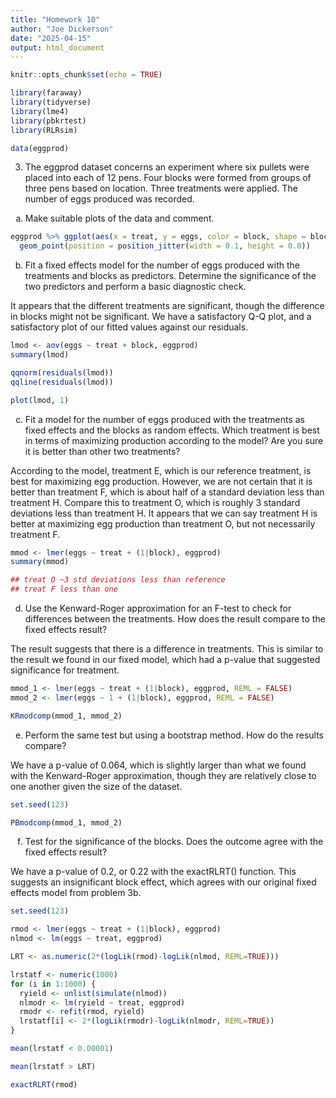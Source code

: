 ```yaml
---
title: "Homework 10"
author: "Joe Dickerson"
date: "2025-04-15"
output: html_document
---
```


```r
knitr::opts_chunk$set(echo = TRUE)
```



```r

library(faraway)
library(tidyverse)
library(lme4)
library(pbkrtest)
library(RLRsim)

data(eggprod)

```

3. The eggprod dataset concerns an experiment where six pullets were placed into each of 12 pens. Four blocks were formed from groups of three pens based on location. Three treatments were applied. The number of eggs produced was recorded.

a. Make suitable plots of the data and comment.

```r

eggprod %>% ggplot(aes(x = treat, y = eggs, color = block, shape = block)) +
  geom_point(position = position_jitter(width = 0.1, height = 0.0)) 

```

b. Fit a fixed effects model for the number of eggs produced with the treatments and blocks as predictors. Determine the significance of the two predictors and perform a basic diagnostic check.

It appears that the different treatments are significant, though the difference in blocks might not be significant. We have a satisfactory Q-Q plot, and a satisfactory plot of our fitted values against our residuals.

```r

lmod <- aov(eggs ~ treat + block, eggprod)
summary(lmod)

qqnorm(residuals(lmod))
qqline(residuals(lmod))

plot(lmod, 1)

```

c. Fit a model for the number of eggs produced with the treatments as fixed effects and the blocks as random effects. Which treatment is best in terms of maximizing production according to the model? Are you sure it is better than other two treatments?

According to the model, treatment E, which is our reference treatment, is best for maximizing egg production. However, we are not certain that it is better than treatment F, which is about half of a standard deviation less than treatment H. Compare this to treatment O, which is roughly 3 standard deviations less than treatment H. It appears that we can say treatment H is better at  maximizing egg production than treatment O, but not necessarily treatment F. 

```r


mmod <- lmer(eggs ~ treat + (1|block), eggprod)
summary(mmod)

## treat O ~3 std deviations less than reference
## treat F less than one

```

d. Use the Kenward-Roger approximation for an F-test to check for differences between the treatments. How does the result compare to the fixed effects result?

The result suggests that there is a difference in treatments. This is similar to the result we found in our fixed model, which had a p-value that suggested significance for treatment. 

```r

mmod_1 <- lmer(eggs ~ treat + (1|block), eggprod, REML = FALSE)
mmod_2 <- lmer(eggs ~ 1 + (1|block), eggprod, REML = FALSE)

KRmodcomp(mmod_1, mmod_2)

```

e. Perform the same test but using a bootstrap method. How do the results compare?

We have a p-value of 0.064, which is slightly larger than what we found with the Kenward-Roger approximation, though they are relatively close to one another given the size of the dataset. 

```r

set.seed(123)

PBmodcomp(mmod_1, mmod_2)

```

f. Test for the significance of the blocks. Does the outcome agree with the fixed effects result?

We have a p-value of 0.2, or 0.22 with the exactRLRT() function. This suggests an insignificant block effect, which agrees with our original fixed effects model from problem 3b. 

```r

set.seed(123)

rmod <- lmer(eggs ~ treat + (1|block), eggprod)
nlmod <- lm(eggs ~ treat, eggprod)

LRT <- as.numeric(2*(logLik(rmod)-logLik(nlmod, REML=TRUE)))

lrstatf <- numeric(1000)
for (i in 1:1000) {
  ryield <- unlist(simulate(nlmod))
  nlmodr <- lm(ryield ~ treat, eggprod)
  rmodr <- refit(rmod, ryield)
  lrstatf[i] <- 2*(logLik(rmodr)-logLik(nlmodr, REML=TRUE))
}

mean(lrstatf < 0.00001)

mean(lrstatf > LRT)

exactRLRT(rmod)

```